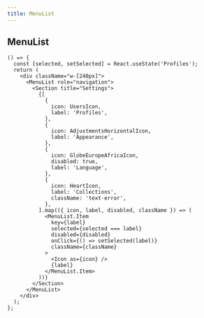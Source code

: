 ```yaml
---
title: MenuList
---
```


## MenuList

```tsx preview
() => {
  const [selected, setSelected] = React.useState('Profiles');
  return (
    <div className="w-[240px]">
      <MenuList role="navigation">
        <Section title="Settings">
          {[
            {
              icon: UsersIcon,
              label: 'Profiles',
            },
            {
              icon: AdjustmentsHorizontalIcon,
              label: 'Appearance',
            },
            {
              icon: GlobeEuropeAfricaIcon,
              disabled: true,
              label: 'Language',
            },
            {
              icon: HeartIcon,
              label: 'Collections',
              className: 'text-error',
            },
          ].map(({ icon, label, disabled, className }) => (
            <MenuList.Item
              key={label}
              selected={selected === label}
              disabled={disabled}
              onClick={() => setSelected(label)}
              className={className}
            >
              <Icon as={icon} />
              {label}
            </MenuList.Item>
          ))}
        </Section>
      </MenuList>
    </div>
  );
};
```
